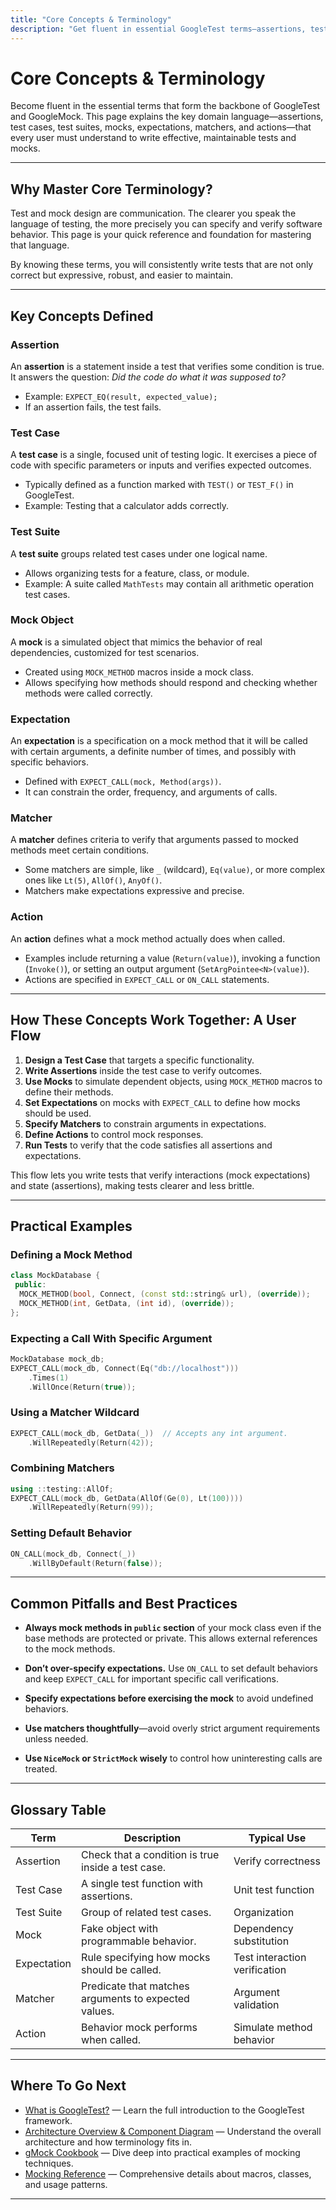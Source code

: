 ```yaml
---
title: "Core Concepts & Terminology"
description: "Get fluent in essential GoogleTest terms—assertions, test cases, test suites, mocks, expectations, matchers, and actions. Understand the domain language that underpins effective test and mock design."
---
```


# Core Concepts & Terminology

Become fluent in the essential terms that form the backbone of GoogleTest and GoogleMock. This page explains the key domain language—assertions, test cases, test suites, mocks, expectations, matchers, and actions—that every user must understand to write effective, maintainable tests and mocks.

---

## Why Master Core Terminology?

Test and mock design are communication. The clearer you speak the language of testing, the more precisely you can specify and verify software behavior. This page is your quick reference and foundation for mastering that language.

By knowing these terms, you will consistently write tests that are not only correct but expressive, robust, and easier to maintain.

---

## Key Concepts Defined

### Assertion
An **assertion** is a statement inside a test that verifies some condition is true. It answers the question: *Did the code do what it was supposed to?*

- Example: `EXPECT_EQ(result, expected_value);`
- If an assertion fails, the test fails.

### Test Case
A **test case** is a single, focused unit of testing logic. It exercises a piece of code with specific parameters or inputs and verifies expected outcomes.

- Typically defined as a function marked with `TEST()` or `TEST_F()` in GoogleTest.
- Example: Testing that a calculator adds correctly.

### Test Suite
A **test suite** groups related test cases under one logical name.

- Allows organizing tests for a feature, class, or module.
- Example: A suite called `MathTests` may contain all arithmetic operation test cases.

### Mock Object
A **mock** is a simulated object that mimics the behavior of real dependencies, customized for test scenarios.

- Created using `MOCK_METHOD` macros inside a mock class.
- Allows specifying how methods should respond and checking whether methods were called correctly.

### Expectation
An **expectation** is a specification on a mock method that it will be called with certain arguments, a definite number of times, and possibly with specific behaviors.

- Defined with `EXPECT_CALL(mock, Method(args))`.
- It can constrain the order, frequency, and arguments of calls.

### Matcher
A **matcher** defines criteria to verify that arguments passed to mocked methods meet certain conditions.

- Some matchers are simple, like `_` (wildcard), `Eq(value)`, or more complex ones like `Lt(5)`, `AllOf()`, `AnyOf()`.
- Matchers make expectations expressive and precise.

### Action
An **action** defines what a mock method actually does when called.

- Examples include returning a value (`Return(value)`), invoking a function (`Invoke()`), or setting an output argument (`SetArgPointee<N>(value)`).
- Actions are specified in `EXPECT_CALL` or `ON_CALL` statements.

---

## How These Concepts Work Together: A User Flow

1. **Design a Test Case** that targets a specific functionality.
2. **Write Assertions** inside the test case to verify outcomes.
3. **Use Mocks** to simulate dependent objects, using `MOCK_METHOD` macros to define their methods.
4. **Set Expectations** on mocks with `EXPECT_CALL` to define how mocks should be used.
5. **Specify Matchers** to constrain arguments in expectations.
6. **Define Actions** to control mock responses.
7. **Run Tests** to verify that the code satisfies all assertions and expectations.

This flow lets you write tests that verify interactions (mock expectations) and state (assertions), making tests clearer and less brittle.

---

## Practical Examples

### Defining a Mock Method

```cpp
class MockDatabase {
 public:
  MOCK_METHOD(bool, Connect, (const std::string& url), (override));
  MOCK_METHOD(int, GetData, (int id), (override));
};
```

### Expecting a Call With Specific Argument

```cpp
MockDatabase mock_db;
EXPECT_CALL(mock_db, Connect(Eq("db://localhost")))
    .Times(1)
    .WillOnce(Return(true));
```

### Using a Matcher Wildcard

```cpp
EXPECT_CALL(mock_db, GetData(_))  // Accepts any int argument.
    .WillRepeatedly(Return(42));
```

### Combining Matchers

```cpp
using ::testing::AllOf;
EXPECT_CALL(mock_db, GetData(AllOf(Ge(0), Lt(100))))
    .WillRepeatedly(Return(99));
```

### Setting Default Behavior

```cpp
ON_CALL(mock_db, Connect(_))
    .WillByDefault(Return(false));
```

---

## Common Pitfalls and Best Practices

- **Always mock methods in `public` section** of your mock class even if the base methods are protected or private. This allows external references to the mock methods.

- **Don’t over-specify expectations.** Use `ON_CALL` to set default behaviors and keep `EXPECT_CALL` for important specific call verifications.

- **Specify expectations before exercising the mock** to avoid undefined behaviors.

- **Use matchers thoughtfully**—avoid overly strict argument requirements unless needed.

- **Use `NiceMock` or `StrictMock` wisely** to control how uninteresting calls are treated.

---

## Glossary Table

| Term           | Description                                                      | Typical Use                          |
|----------------|------------------------------------------------------------------|------------------------------------|
| Assertion      | Check that a condition is true inside a test case.              | Verify correctness                  |
| Test Case      | A single test function with assertions.                         | Unit test function                  |
| Test Suite     | Group of related test cases.                                    | Organization                      |
| Mock           | Fake object with programmable behavior.                         | Dependency substitution            |
| Expectation   | Rule specifying how mocks should be called.                    | Test interaction verification      |
| Matcher       | Predicate that matches arguments to expected values.          | Argument validation                |
| Action        | Behavior mock performs when called.                            | Simulate method behavior           |

---

## Where To Go Next

- [What is GoogleTest?](../product-intro-and-value/what-is-googletest) — Learn the full introduction to the GoogleTest framework.
- [Architecture Overview & Component Diagram](../core-concepts-architecture/architecture-overview) — Understand the overall architecture and how terminology fits in.
- [gMock Cookbook](../../docs/gmock_cook_book.md) — Dive deep into practical examples of mocking techniques.
- [Mocking Reference](../reference/mocking) — Comprehensive details about macros, classes, and usage patterns.

---